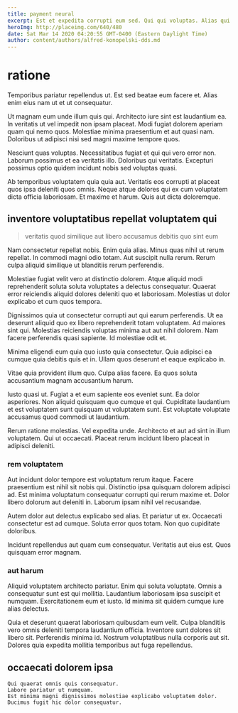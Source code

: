 ```yaml
---
title: payment neural
excerpt: Est et expedita corrupti eum sed. Qui qui voluptas. Alias qui sint id earum praesentium non saepe eos ut. Consequuntur natus voluptates quia corporis quasi deserunt perferendis ex. Exercitationem sunt ut perspiciatis eligendi.
heroImg: http://placeimg.com/640/480
date: Sat Mar 14 2020 04:20:55 GMT-0400 (Eastern Daylight Time)
author: content/authors/alfred-konopelski-dds.md
---
```

# ratione

Temporibus pariatur repellendus ut. Est sed beatae eum facere et. Alias enim eius nam ut et ut consequatur.
  
Ut magnam eum unde illum quis qui. Architecto iure sint est laudantium ea. In veritatis ut vel impedit non ipsam placeat. Modi fugiat dolorem aperiam quam qui nemo quos. Molestiae minima praesentium et aut quasi nam. Doloribus ut adipisci nisi sed magni maxime tempore quos.
  
Nesciunt quas voluptas. Necessitatibus fugiat et qui qui vero error non. Laborum possimus et ea veritatis illo. Doloribus qui veritatis. Excepturi possimus optio quidem incidunt nobis sed voluptas quasi.
  
Ab temporibus voluptatem quia quia aut. Veritatis eos corrupti at placeat quos ipsa deleniti quos omnis. Neque atque dolores qui ex cum voluptatem dicta officia laboriosam. Et maxime et harum. Quis aut dicta doloremque.

## inventore voluptatibus repellat voluptatem qui

> veritatis quod similique aut libero accusamus debitis quo sint eum

Nam consectetur repellat nobis. Enim quia alias. Minus quas nihil ut rerum repellat. In commodi magni odio totam. Aut suscipit nulla rerum. Rerum culpa aliquid similique ut blanditiis rerum perferendis.
  
Molestiae fugiat velit vero at distinctio dolorem. Atque aliquid modi reprehenderit soluta soluta voluptates a delectus consequatur. Quaerat error reiciendis aliquid dolores deleniti quo et laboriosam. Molestias ut dolor explicabo et cum quos tempora.
  
Dignissimos quia ut consectetur corrupti aut qui earum perferendis. Ut ea deserunt aliquid quo ex libero reprehenderit totam voluptatem. Ad maiores sint qui. Molestias reiciendis voluptas minima aut aut nihil dolorem. Nam facere perferendis quasi sapiente. Id molestiae odit et.
  
Minima eligendi eum quia quo iusto quia consectetur. Quia adipisci ea cumque quia debitis quis et in. Ullam quos deserunt et eaque explicabo in.
  
Vitae quia provident illum quo. Culpa alias facere. Ea quos soluta accusantium magnam accusantium harum.
  
Iusto quasi ut. Fugiat a et eum sapiente eos eveniet sunt. Ea dolor asperiores. Non aliquid quisquam quo cumque et qui. Cupiditate laudantium et est voluptatem sunt quisquam ut voluptatem sunt. Est voluptate voluptate accusamus quod commodi ut laudantium.
  
Rerum ratione molestias. Vel expedita unde. Architecto et aut ad sint in illum voluptatem. Qui ut occaecati. Placeat rerum incidunt libero placeat in adipisci deleniti.

### rem voluptatem

Aut incidunt dolor tempore est voluptatum rerum itaque. Facere praesentium est nihil sit nobis qui. Distinctio ipsa quisquam dolorem adipisci ad. Est minima voluptatum consequatur corrupti qui rerum maxime et. Dolor libero dolorum aut deleniti in. Laborum ipsam nihil vel recusandae.
  
Autem dolor aut delectus explicabo sed alias. Et pariatur ut ex. Occaecati consectetur est ad cumque. Soluta error quos totam. Non quo cupiditate doloribus.
  
Incidunt repellendus aut quam cum consequatur. Veritatis aut eius est. Quos quisquam error magnam.

### aut harum

Aliquid voluptatem architecto pariatur. Enim qui soluta voluptate. Omnis a consequatur sunt est qui mollitia. Laudantium laboriosam ipsa suscipit et numquam. Exercitationem eum et iusto. Id minima sit quidem cumque iure alias delectus.
  
Quia et deserunt quaerat laboriosam quibusdam eum velit. Culpa blanditiis vero omnis deleniti tempora laudantium officia. Inventore sunt dolores sit libero sit. Perferendis minima id. Nostrum voluptatibus nulla corporis aut sit. Dolores quia expedita mollitia temporibus aut fuga repellendus.

## occaecati dolorem ipsa

```text
Qui quaerat omnis quis consequatur.
Labore pariatur ut numquam.
Est minima magni dignissimos molestiae explicabo voluptatem dolor.
Ducimus fugit hic dolor consequatur.
```


